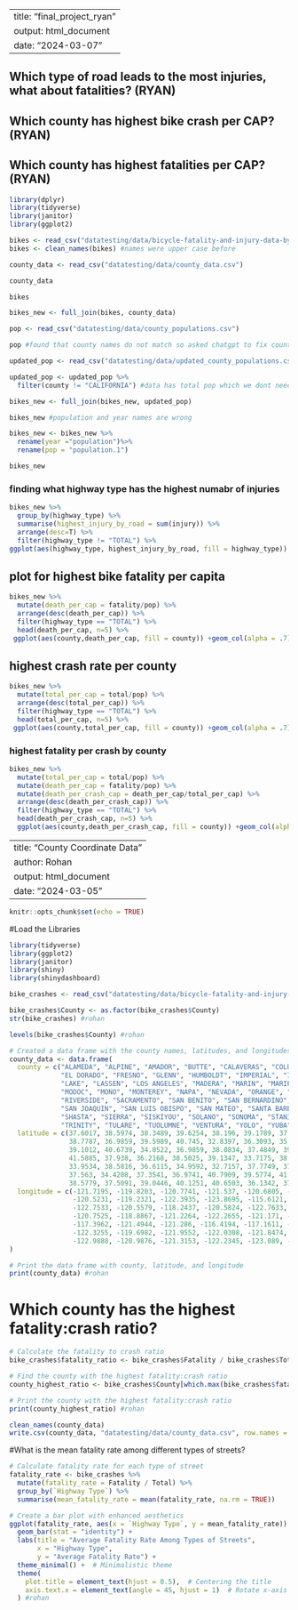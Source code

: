 

---
title: "final_project_ryan"
output: html_document
date: "2024-03-07"
---

## Which type of road leads to the most injuries, what about fatalities? (RYAN)
## Which county has highest bike crash per CAP? (RYAN)
## Which county has highest fatalities per CAP?  (RYAN)

```r
library(dplyr)
library(tidyverse)
library(janitor)
library(ggplot2)
```

```r
bikes <- read_csv("datatesting/data/bicycle-fatality-and-injury-data-by-county.csv")
bikes <- clean_names(bikes) #names were upper case before
```

```r
county_data <- read_csv("datatesting/data/county_data.csv")
```
```r
county_data
```
```r
bikes
```

```r
bikes_new <- full_join(bikes, county_data)
```
```r
pop <- read_csv("datatesting/data/county_populations.csv")
```
```r
pop #found that county names do not match so asked chatgpt to fix county names
```

```r
updated_pop <- read_csv("datatesting/data/updated_county_populations.csv")
```
```r
updated_pop <- updated_pop %>%
  filter(county != "CALIFORNIA") #data has total pop which we dont need
```

```r
bikes_new <- full_join(bikes_new, updated_pop)
```
```r
bikes_new #population and year names are wrong
```

```r
bikes_new <- bikes_new %>%
  rename(year ="population")%>%
  rename(pop = "population.1")
```

```r
bikes_new
```





### finding what highway type has the highest numabr of injuries
```r
bikes_new %>% 
  group_by(highway_type) %>% 
  summarise(highest_injury_by_road = sum(injury)) %>% 
  arrange(desc=T) %>% 
  filter(highway_type != "TOTAL") %>% 
ggplot(aes(highway_type, highest_injury_by_road, fill = highway_type)) + geom_col(alpha = .7) + labs(title = "Injuries by Highway Type", x = "Highway Type", y= "Injuries", theme_minimal()) 
```
## plot for highest bike fatality per capita
```r
bikes_new %>% 
  mutate(death_per_cap = fatality/pop) %>% 
  arrange(desc(death_per_cap)) %>% 
  filter(highway_type == "TOTAL") %>% 
  head(death_per_cap, n=5) %>% 
 ggplot(aes(county,death_per_cap, fill = county)) +geom_col(alpha = .7) + labs(title = "Fatality per Capita by County", x= "County", y= "Fatality per Capita")
```
## highest crash rate per county
```r
bikes_new %>% 
  mutate(total_per_cap = total/pop) %>% 
  arrange(desc(total_per_cap)) %>% 
  filter(highway_type == "TOTAL") %>% 
  head(total_per_cap, n=5) %>% 
 ggplot(aes(county,total_per_cap, fill = county)) +geom_col(alpha = .7) + labs(title = "Crashes per Capita by County", x= "County", y= "Crashes per Capita")
```

### highest fatality per crash by county

```r
bikes_new %>% 
  mutate(total_per_cap = total/pop) %>% 
  mutate(death_per_cap = fatality/pop) %>% 
  mutate(death_per_crash_cap = death_per_cap/total_per_cap) %>% 
  arrange(desc(death_per_crash_cap)) %>% 
  filter(highway_type == "TOTAL") %>% 
  head(death_per_crash_cap, n=5) %>% 
  ggplot(aes(county,death_per_crash_cap, fill = county)) +geom_col(alpha = .7) + labs(title = "Fatalities per Crash by County", x= "County", y= "Fatality per Crash")
```

---
title: "County Coordinate Data"
author: Rohan
output: html_document
date: "2024-03-05"
---

```r
knitr::opts_chunk$set(echo = TRUE)
```

#Load the Libraries
```r
library(tidyverse)
library(ggplot2)
library(janitor)
library(shiny)
library(shinydashboard)
```

```r
bike_crashes <- read_csv("datatesting/data/bicycle-fatality-and-injury-data-by-county.csv") #bike injury data, part of vehicle crash data set
```

```r
bike_crashes$County <- as.factor(bike_crashes$County)
str(bike_crashes) #rohan
```

```r
levels(bike_crashes$County) #rohan
```

```r
# Created a data frame with the county names, latitudes, and longitudes using the help of ChatGPT
county_data <- data.frame(
  county = c("ALAMEDA", "ALPINE", "AMADOR", "BUTTE", "CALAVERAS", "COLUSA", "CONTRA COSTA", "DEL NORTE",
             "EL DORADO", "FRESNO", "GLENN", "HUMBOLDT", "IMPERIAL", "INYO", "KERN", "KINGS",
             "LAKE", "LASSEN", "LOS ANGELES", "MADERA", "MARIN", "MARIPOSA", "MENDOCINO", "MERCED",
             "MODOC", "MONO", "MONTEREY", "NAPA", "NEVADA", "ORANGE", "PLACER", "PLUMAS",
             "RIVERSIDE", "SACRAMENTO", "SAN BENITO", "SAN BERNARDINO", "SAN DIEGO", "SAN FRANCISCO",
             "SAN JOAQUIN", "SAN LUIS OBISPO", "SAN MATEO", "SANTA BARBARA", "SANTA CLARA", "SANTA CRUZ",
             "SHASTA", "SIERRA", "SISKIYOU", "SOLANO", "SONOMA", "STANISLAUS", "SUTTER", "TEHAMA",
             "TRINITY", "TULARE", "TUOLUMNE", "VENTURA", "YOLO", "YUBA"),
  latitude = c(37.6017, 38.5974, 38.3489, 39.6254, 38.196, 39.1789, 37.9191, 41.7435,
               38.7787, 36.9859, 39.5989, 40.745, 32.8397, 36.3093, 35.3433, 36.0741,
               39.1012, 40.6739, 34.0522, 36.9859, 38.0834, 37.4849, 39.5501, 37.2083,
               41.5885, 37.938, 36.2168, 38.5025, 39.1347, 33.7175, 38.9045, 40.0036,
               33.9534, 38.5816, 36.6115, 34.9592, 32.7157, 37.7749, 37.9577, 35.3102,
               37.563, 34.4208, 37.3541, 36.9741, 40.7909, 39.5774, 41.6639, 38.3105,
               38.5779, 37.5091, 39.0446, 40.1251, 40.6503, 36.1342, 37.8675, 34.3705, 38.7646, 39.2547),
  longitude = c(-121.7195, -119.8203, -120.7741, -121.537, -120.6805, -122.2342, -121.9283, -123.8974,
                -120.5231, -119.2321, -122.3935, -123.8695, -115.6121, -117.546, -118.7278, -119.8155,
                -122.7533, -120.5579, -118.2437, -120.5824, -122.7633, -119.9663, -123.4384, -120.6977,
                -120.7525, -118.8867, -121.2264, -122.2655, -121.171, -117.8311, -121.1448, -120.8393,
                -117.3962, -121.4944, -121.286, -116.4194, -117.1611, -122.4194, -121.2908, -120.4358,
                -122.3255, -119.6982, -121.9552, -122.0308, -121.8474, -120.5211, -122.545, -121.9018,
                -122.9888, -120.9876, -121.3153, -122.2345, -123.089, -118.8597, -120.2602, -119.1391, -121.9018, -121.3999)
)

# Print the data frame with county, latitude, and longitude
print(county_data) #rohan
```

# Which county has the highest fatality:crash ratio?
```r
# Calculate the fatality to crash ratio
bike_crashes$fatality_ratio <- bike_crashes$Fatality / bike_crashes$Total

# Find the county with the highest fatality:crash ratio
county_highest_ratio <- bike_crashes$County[which.max(bike_crashes$fatality_ratio)]

# Print the county with the highest fatality:crash ratio
print(county_highest_ratio) #rohan
```

```r
clean_names(county_data)
write.csv(county_data, "datatesting/data/county_data.csv", row.names = F) #kevin
```

#What is the mean fatality rate among different types of streets?
```r
# Calculate fatality rate for each type of street
fatality_rate <- bike_crashes %>%
  mutate(fatality_rate = Fatality / Total) %>%
  group_by(`Highway Type`) %>%
  summarise(mean_fatality_rate = mean(fatality_rate, na.rm = TRUE))

# Create a bar plot with enhanced aesthetics
ggplot(fatality_rate, aes(x = `Highway Type`, y = mean_fatality_rate)) +
  geom_bar(stat = "identity") +
  labs(title = "Average Fatality Rate Among Types of Streets",
       x = "Highway Type",
       y = "Average Fatality Rate") +
  theme_minimal() +  # Minimalistic theme
  theme(
    plot.title = element_text(hjust = 0.5),  # Centering the title
    axis.text.x = element_text(angle = 45, hjust = 1)  # Rotate x-axis labels for better aesthetics
  ) #rohan
```